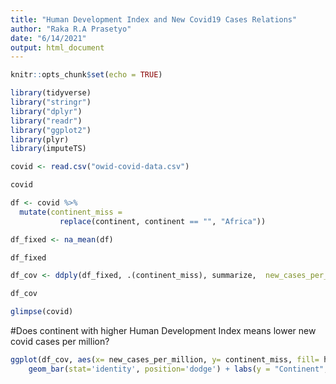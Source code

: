 ---
title: "Human Development Index and New Covid19 Cases Relations"
author: "Raka R.A Prasetyo"
date: "6/14/2021"
output: html_document
---

```{r setup, include=FALSE}
knitr::opts_chunk$set(echo = TRUE)
```

```{r}
library(tidyverse)
library("stringr")
library("dplyr")
library("readr")
library("ggplot2")
library(plyr)
library(imputeTS)
```

```{r}
covid <- read.csv("owid-covid-data.csv")

covid
```

```{r}
df <- covid %>% 
  mutate(continent_miss = 
           replace(continent, continent == "", "Africa"))

df_fixed <- na_mean(df)
```

```{r}
df_fixed
```

```{r}
df_cov <- ddply(df_fixed, .(continent_miss), summarize,  new_cases_per_million = mean(new_cases_smoothed_per_million),human_development_index=mean(human_development_index))
```

```{r}
df_cov
```


```{r}
glimpse(covid)
```

#Does continent with higher Human Development Index means lower new covid cases per million?

```{r}
ggplot(df_cov, aes(x= new_cases_per_million, y= continent_miss, fill= human_development_index)) +
    geom_bar(stat='identity', position='dodge') + labs(y = "Continent",x = "New Cases Per Million Avg", fill = "Human Development Index Avg")
```

